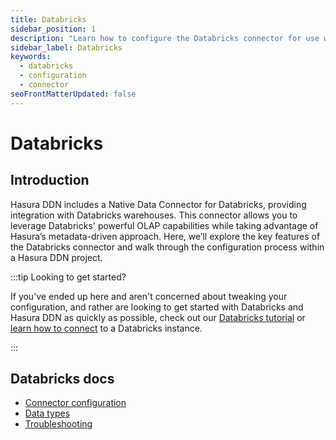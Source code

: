 ```yaml
---
title: Databricks
sidebar_position: 1
description: "Learn how to configure the Databricks connector for use with Hasura DDN."
sidebar_label: Databricks
keywords:
  - databricks
  - configuration
  - connector
seoFrontMatterUpdated: false
---
```


# Databricks

## Introduction

Hasura DDN includes a Native Data Connector for Databricks, providing integration with Databricks warehouses. This
connector allows you to leverage Databricks' powerful OLAP capabilities while taking advantage of Hasura’s
metadata-driven approach. Here, we’ll explore the key features of the Databricks connector and walk through the
configuration process within a Hasura DDN project.

:::tip Looking to get started?

If you've ended up here and aren't concerned about tweaking your configuration, and rather are looking to get started
with Databricks and Hasura DDN as quickly as possible, check out our
[Databricks tutorial](/how-to-build-with-promptql/with-databricks.mdx) or
[learn how to connect](/data-sources/connect-to-a-source.mdx) to a Databricks instance.

:::

## Databricks docs

- [Connector configuration](/reference/connectors/databricks/configuration.mdx)
- [Data types](/reference/connectors/databricks/data-types.mdx)
- [Troubleshooting](/reference/connectors/databricks/troubleshooting.mdx)
